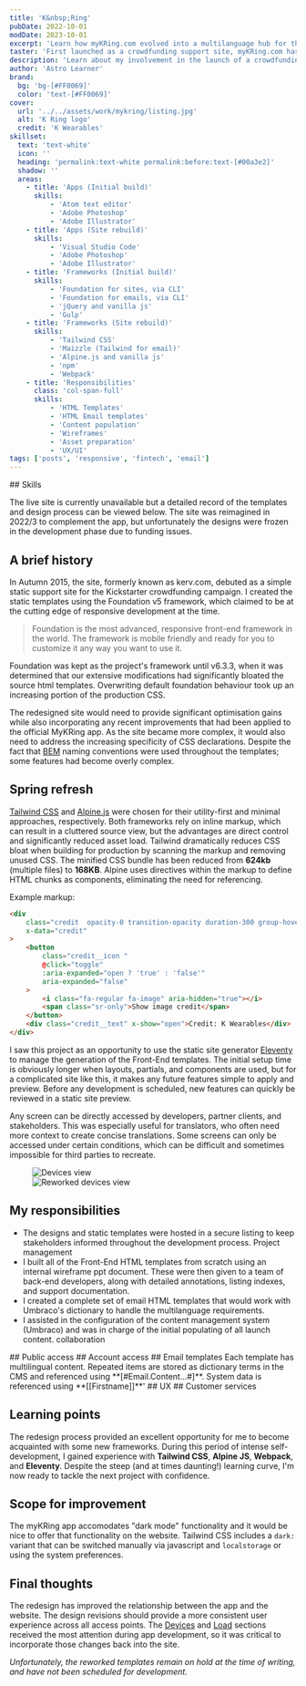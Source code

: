 ```yaml
---
title: 'K&nbsp;Ring'
pubDate: 2022-10-01
modDate: 2023-10-01
excerpt: 'Learn how myKRing.com evolved into a multilanguage hub for the K Ring product'
taster: 'First launched as a crowdfunding support site, myKRing.com has evolved to a multilanguage hub for the K Ring product'
description: 'Learn about my involvement in the launch of a crowdfunding support site and how I continued to contribute as it evolved into a multilingual hub for the K Ring product.'
author: 'Astro Learner'
brand: 
  bg: 'bg-[#FF0069]'
  color: 'text-[#FF0069]'
cover:
  url: '../../assets/work/mykring/listing.jpg'
  alt: 'K Ring logo'
  credit: 'K Wearables'
skillset:
  text: 'text-white'
  icon: ''
  heading: 'permalink:text-white permalink:before:text-[#00a3e2]'
  shadow: ''
  areas:
    - title: 'Apps (Initial build)'
      skills:
          - 'Atom text editor'
          - 'Adobe Photoshop'
          - 'Adobe Illustrator'
    - title: 'Apps (Site rebuild)'
      skills:
          - 'Visual Studio Code'
          - 'Adobe Photoshop'
          - 'Adobe Illustrator'
    - title: 'Frameworks (Initial build)'
      skills:
          - 'Foundation for sites, via CLI'
          - 'Foundation for emails, via CLI'
          - 'jQuery and vanilla js'
          - 'Gulp'
    - title: 'Frameworks (Site rebuild)'
      skills:
          - 'Tailwind CSS'
          - 'Maizzle (Tailwind for email)'
          - 'Alpine.js and vanilla js'
          - 'npm'
          - 'Webpack'
    - title: 'Responsibilities'
      class: 'col-span-full'
      skills:
          - 'HTML Templates'
          - 'HTML Email templates'
          - 'Content population'
          - 'Wireframes'
          - 'Asset preparation'
          - 'UX/UI'
tags: ['posts', 'responsive', 'fintech', 'email']
---
```




<Skills skillset={frontmatter.skillset} bg={frontmatter.brand.bg} >
## Skills
</Skills>


<BlockPicture src={laptop_iphone_front} class="my-0" alt="Laptop and iPhone image showing Kalixa website" credit={frontmatter.title} wrapper={true} />

<p class="note text-base">The live site is currently unavailable but a detailed record of the templates and design process can be viewed below. The site was reimagined in 2022/3 to complement the app, but unfortunately the designs were frozen in the development phase due to funding issues.</p>

## A brief history

In Autumn 2015, the site, formerly known as kerv.com, debuted as a simple static support site for the Kickstarter crowdfunding campaign. I created the static templates using the Foundation v5 framework, which claimed to be at the cutting edge of responsive development at the time.

> Foundation is the most advanced, responsive front-end framework in the world. The framework is mobile friendly and ready for you to customize it any way you want to use it.

Foundation was kept as the project's framework until v6.3.3, when it was determined that our extensive modifications had significantly bloated the source html templates. Overwriting default foundation behaviour took up an increasing portion of the production CSS.

The redesigned site would need to provide significant optimisation gains while also incorporating any recent improvements that had been applied to the official MyKRing app. As the site became more complex, it would also need to address the increasing specificity of CSS declarations. Despite the fact that [BEM](https://getbem.com/introduction/) naming conventions were used throughout the templates; some features had become overly complex.

## Spring refresh

[Tailwind CSS](https://tailwindcss.com/) and [Alpine.js](https://alpinejs.dev/) were chosen for their utility-first and minimal approaches, respectively. Both frameworks rely on inline markup, which can result in a cluttered source view, but the advantages are direct control and significantly reduced asset load.
Tailwind dramatically reduces CSS bloat when building for production by scanning the markup and removing unused CSS. The minified CSS bundle has been reduced from **624kb** (multiple files) to **168KB**. Alpine uses directives within the markup to define HTML chunks as components, eliminating the need for referencing.

Example markup:

```html
<div
    class="credit  opacity-0 transition-opacity duration-300 group-hover:opacity-100"
    x-data="credit"
>
    <button
        class="credit__icon "
        @click="toggle"
        :aria-expanded="open ? 'true' : 'false'"
        aria-expanded="false"
    >
        <i class="fa-regular fa-image" aria-hidden="true"></i>
        <span class="sr-only">Show image credit</span>
    </button>
    <div class="credit__text" x-show="open">Credit: K Wearables</div>
</div>
```

I saw this project as an opportunity to use the static site generator [Eleventy](https://www.11ty.dev/) to manage the generation of the Front-End templates. The initial setup time is obviously longer when layouts, partials, and components are used, but for a complicated site like this, it makes any future features simple to apply and preview. Before any development is scheduled, new features can quickly be reviewed in a static site preview.

Any screen can be directly accessed by developers, partner clients, and stakeholders. This was especially useful for translators, who often need more context to create concise translations. Some screens can only be accessed under certain conditions, which can be difficult and sometimes impossible for third parties to recreate.

<Figure x-data="{compare: true}" breakout={true} grid={['flex flex-col md:flex-row items-center bg-gray-50 gap-8', utilities.tramline.all]} caption='Unnecessary elements from the online responsive version (left) were stripped out to streamline the app layout (middle and right)' credit={frontmatter.title}>
  <div class="transition-all duration-300" x-bind:class="compare ? 'w-1/3' : 'w-full md:w-2/3'" x-on:click="compare = ! compare">
  <Image src={devices} alt="Devices view" class="w-full h-auto shadow-md border border-gray-200 hover:cursor-pointer" />
  </div>
  <div class="transition-all duration-300" x-bind:class="compare ? 'w-full md:w-2/3' : 'w-1/3'" x-on:click="compare = ! compare">
  <Image src={devices_reworked} alt="Reworked devices view" class="w-full h-auto shadow-md border border-gray-200 hover:cursor-pointer" />
  </div>
</Figure>




## My responsibilities

-   The designs and static templates were hosted in a secure listing to keep stakeholders informed throughout the development process. <span class="label label--info !m-0">Project management</span>
-   I built all of the Front-End HTML templates from scratch using an internal wireframe ppt document. These were then given to a team of back-end developers, along with detailed annotations, listing indexes, and support documentation.
-   I created a complete set of email HTML templates that would work with Umbraco's dictionary to handle the multilanguage requirements.
-   I assisted in the configuration of the content management system (Umbraco) and was in charge of the initial populating of all launch content. <span class="label label--info !m-0">collaboration</span>





<Gallery collection='gPublic' data={data} >
<Fragment slot="title">
## Public access
</Fragment>

</Gallery>

<Gallery collection='gAccount' data={data} >
<Fragment slot="title">
## Account access
</Fragment>

</Gallery>

<Gallery collection='gEmail' data={data} >
<Fragment slot="title">
## Email templates
</Fragment>
Each template has multilingual content. Repeated items are stored as dictionary terms in the CMS and referenced using **[#Email.Content...#]**. System data is referenced using **[[Firstname]]**'
</Gallery>



<Gallery collection='gUx' data={data} >
<Fragment slot="title">
## UX
</Fragment>

</Gallery>


<Gallery collection='gCs' data={data} >
<Fragment slot="title">
## Customer services
</Fragment>

</Gallery>

## Learning points

The redesign process provided an excellent opportunity for me to become acquainted with some new frameworks. During this period of intense self-development, I gained experience with **Tailwind CSS**, **Alpine JS**, **Webpack**, and **Eleventy**. Despite the steep (and at times daunting!) learning curve, I'm now ready to tackle the next project with confidence.

## Scope for improvement

The myKRing app accomodates "dark mode" functionality and it would be nice to offer that functionality on the website. Tailwind CSS includes a `dark:` variant that can be switched manually via javascript and `localstorage` or using the system preferences.

<BlockPicture src={block__cyclist_40} class="my-0" alt="Close up of K Ring and cyclist" credit={frontmatter.title} wrapper={true} />

## Final thoughts

The redesign has improved the relationship between the app and the website. The design revisions should provide a more consistent user experience across all access points. The [Devices](#account-access) and [Load](#ux) sections received the most attention during app development, so it was critical to incorporate those changes back into the site.

_Unfortunately, the reworked templates remain on hold at the time of writing, and have not been scheduled for development._


